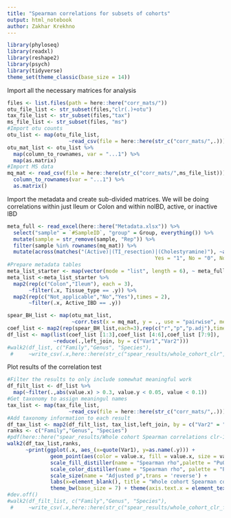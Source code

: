 ```yaml
---
title: "Spearman correlations for subsets of cohorts"
output: html_notebook
author: Zakhar Krekhno
---
```


```r
library(phyloseq)
library(readxl)
library(reshape2)
library(psych)
library(tidyverse)
theme_set(theme_classic(base_size = 14))
```

Import all the necessary matrices for analysis
```r
files <- list.files(path = here::here("corr_mats/"))
otu_file_list <- str_subset(files,"clr(.)+otu")
tax_file_list <- str_subset(files,"tax")
ms_file_list <- str_subset(files, "ms")
#Import otu counts
otu_list <- map(otu_file_list, 
                    ~read_csv(file = here::here(str_c("corr_mats/",.))))
otu_mat_list <- otu_list %>% 
  map(column_to_rownames, var = "...1") %>% 
  map(as.matrix)
#Import MS data
mq_mat <- read_csv(file = here::here(str_c("corr_mats/",ms_file_list))) %>% 
  column_to_rownames(var = "...1") %>% 
  as.matrix()
```
Import the metadata and create sub-divided matrices.
We will be doing correlations within just Ileum or Colon and within noIBD, active, or inactive IBD
```r
meta_full <- read_excel(here::here("Metadata.xlsx")) %>% 
  select("sample" = `#SampleID`, "group" = Group, everything()) %>% 
  mutate(sample = str_remove(sample, "Rep")) %>% 
  filter(sample %in% rownames(mq_mat)) %>% 
  mutate(across(matches("(Active)|(TI_resection)|(Cholestyramine)"), ~as.character(fct_recode(as_factor(.x), 
                                                Yes = "1", No = "0", Not_applicable = "NA"))))
#Prepare metadata tables
meta_list_starter <- map(vector(mode = "list", length = 6), ~ meta_full)
meta_list <-meta_list_starter %>% 
  map2(rep(c("Colon","Ileum"), each = 3), 
       ~filter(.x, Tissue_type == .y)) %>% 
  map2(rep(c("Not_applicable","No","Yes"),times = 2), 
       ~filter(.x, Active_IBD == .y))
```


```r
spear_BH_list <- map(otu_mat_list,
                     ~corr.test(x = mq_mat, y = ., use = "pairwise", method="spearman", adjust="BH", ci=FALSE))
coef_list <- map2(rep(spear_BH_list,each=3),rep(c("r","p","p.adj"),times = 3), ~melt(.x [.y]))
df_list <- map(list(coef_list [1:3],coef_list [4:6],coef_list [7:9]),
               ~reduce(.,left_join, by = c("Var1","Var2")))
#walk2(df_list, c("Family","Genus", "Species"),
 #     ~write_csv(.x,here::here(str_c("spear_results/whole_cohort_clr",.y,"_cor.csv"))))
```

Plot results of the correlation test
```r
#Filter the results to only include somewhat meaningful work
df_filt_list <- df_list %>% 
  map(~filter(.,abs(value.x) > 0.3, value.y < 0.05, value < 0.1))
#Get taxonomy to assign meaningul names
tax_list <- map(tax_file_list, 
                    ~read_csv(file = here::here(str_c("corr_mats/",.))))
#Add taxonomy information to each result
df_tax_list <- map2(df_filt_list, tax_list,left_join, by = c("Var2" = "...1"))
ranks <- c("Family","Genus", "Species")
#pdf(here::here("spear_results/Whole cohort Spearman correlations clr-16S.pdf"), height = 12, width = 15)
walk2(df_tax_list,ranks,
      ~print(ggplot(.x, aes_(x=quote(Var1), y=as.name(.y))) +
              geom_point(aes(color = value.x, fill = value.x, size = value), alpha = 0.6, shape = 21) +
              scale_fill_distiller(name = "Spearman rho",palette = "PuOr") +
              scale_color_distiller(name = "Spearman rho", palette = "PuOr") +
              scale_size(name = "Adjusted p",trans = 'reverse') +
              labs(x=element_blank(), title = "Whole cohort Spearman correlations") +
              theme_bw(base_size = 7) + theme(axis.text.x = element_text(angle = 45, hjust = 0.9))))
#dev.off()
#walk2(df_filt_list, c("Family","Genus", "Species"),
 #     ~write_csv(.x,here::here(str_c("spear_results/whole_cohort_clr_filtered",.y,"_cor.csv"))))

```
